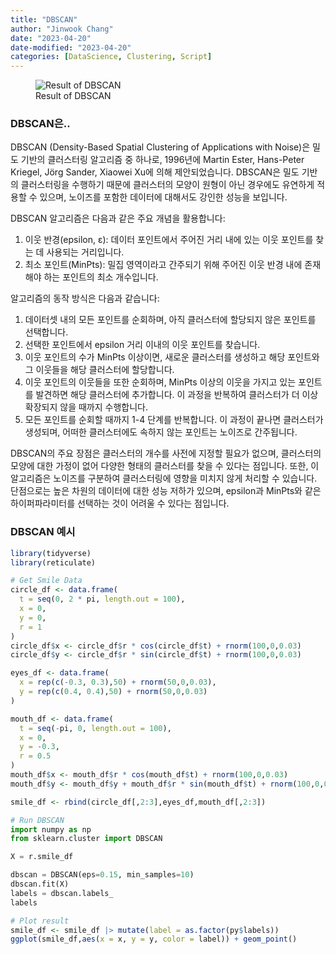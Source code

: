 ```yaml
---
title: "DBSCAN"
author: "Jinwook Chang"
date: "2023-04-20"
date-modified: "2023-04-20"
categories: [DataScience, Clustering, Script]
---
```


![Result of DBSCAN](dbscan.png)

### DBSCAN은..

DBSCAN (Density-Based Spatial Clustering of Applications with Noise)은 밀도 기반의 클러스터링 알고리즘 중 하나로, 1996년에 Martin Ester, Hans-Peter Kriegel, Jörg Sander, Xiaowei Xu에 의해 제안되었습니다. DBSCAN은 밀도 기반의 클러스터링을 수행하기 때문에 클러스터의 모양이 원형이 아닌 경우에도 유연하게 적용할 수 있으며, 노이즈를 포함한 데이터에 대해서도 강인한 성능을 보입니다.

DBSCAN 알고리즘은 다음과 같은 주요 개념을 활용합니다:

1. 이웃 반경(epsilon, ε): 데이터 포인트에서 주어진 거리 내에 있는 이웃 포인트를 찾는 데 사용되는 거리입니다.
2. 최소 포인트(MinPts): 밀집 영역이라고 간주되기 위해 주어진 이웃 반경 내에 존재해야 하는 포인트의 최소 개수입니다.

알고리즘의 동작 방식은 다음과 같습니다:

1. 데이터셋 내의 모든 포인트를 순회하며, 아직 클러스터에 할당되지 않은 포인트를 선택합니다.
2. 선택한 포인트에서 epsilon 거리 이내의 이웃 포인트를 찾습니다.
3. 이웃 포인트의 수가 MinPts 이상이면, 새로운 클러스터를 생성하고 해당 포인트와 그 이웃들을 해당 클러스터에 할당합니다.
4. 이웃 포인트의 이웃들을 또한 순회하며, MinPts 이상의 이웃을 가지고 있는 포인트를 발견하면 해당 클러스터에 추가합니다. 이 과정을 반복하여 클러스터가 더 이상 확장되지 않을 때까지 수행합니다.
5. 모든 포인트를 순회할 때까지 1-4 단계를 반복합니다. 이 과정이 끝나면 클러스터가 생성되며, 어떠한 클러스터에도 속하지 않는 포인트는 노이즈로 간주됩니다.

DBSCAN의 주요 장점은 클러스터의 개수를 사전에 지정할 필요가 없으며, 클러스터의 모양에 대한 가정이 없어 다양한 형태의 클러스터를 찾을 수 있다는 점입니다. 또한, 이 알고리즘은 노이즈를 구분하여 클러스터링에 영향을 미치지 않게 처리할 수 있습니다. 단점으로는 높은 차원의 데이터에 대한 성능 저하가 있으며, epsilon과 MinPts와 같은 하이퍼파라미터를 선택하는 것이 어려울 수 있다는 점입니다.

### DBSCAN 예시

```r
library(tidyverse)
library(reticulate)

# Get Smile Data
circle_df <- data.frame(
  t = seq(0, 2 * pi, length.out = 100),
  x = 0,
  y = 0,
  r = 1
)
circle_df$x <- circle_df$r * cos(circle_df$t) + rnorm(100,0,0.03)
circle_df$y <- circle_df$r * sin(circle_df$t) + rnorm(100,0,0.03)

eyes_df <- data.frame(
  x = rep(c(-0.3, 0.3),50) + rnorm(50,0,0.03),
  y = rep(c(0.4, 0.4),50) + rnorm(50,0,0.03)
)

mouth_df <- data.frame(
  t = seq(-pi, 0, length.out = 100),
  x = 0,
  y = -0.3,
  r = 0.5
)
mouth_df$x <- mouth_df$r * cos(mouth_df$t) + rnorm(100,0,0.03)
mouth_df$y <- mouth_df$y + mouth_df$r * sin(mouth_df$t) + rnorm(100,0,0.03)

smile_df <- rbind(circle_df[,2:3],eyes_df,mouth_df[,2:3])
```

```python
# Run DBSCAN
import numpy as np
from sklearn.cluster import DBSCAN

X = r.smile_df

dbscan = DBSCAN(eps=0.15, min_samples=10)
dbscan.fit(X)
labels = dbscan.labels_
labels
```

```r
# Plot result
smile_df <- smile_df |> mutate(label = as.factor(py$labels))
ggplot(smile_df,aes(x = x, y = y, color = label)) + geom_point()
```